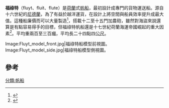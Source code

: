 '''福祿特'''（fluyt、fluit、flute）是[[荷蘭|荷蘭]]式[[帆船|帆船]]，最初設計成專門的貨物運送船。源自十六世紀的[[尼德蘭|尼德蘭]]，為了有益於越洋運貨，在設計上將空間與船員效率提升成最大值。這種船廉價而可以大量製造<ref>{{cite book|author=Boxer, CR|title=The Dutch Seaborne Empire 1600-1800|year=1965|publisher=Alfred A. Knopf|page=20}}</ref>，搭載十二至十五門加農砲，雖然對海盜來說還算是有點容易得手的目標，但福祿特帆船還是十七世紀荷蘭海運帝國崛起的重大因素<ref>{{cite book|author=Boxer, CR|title=The Dutch Seaborne Empire 1600-1800|year=1965|publisher=Alfred A. Knopf|page=68}}</ref>。平均重兩百至三百[[噸|噸]]，平均長二十四點四[[公尺|公尺]]。

<gallery>
Image:Fluyt_model_front.jpg|福祿特船模型前視圖。
Image:Fluyt_model_side.jpg|福祿特船模型側視圖。
</gallery>

==參考==
{{reflist}}

{{帆船}}
[[分類:帆船|分類:帆船]]{{Authority control}}